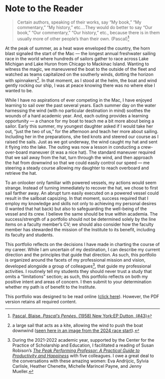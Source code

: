 # Note to the Reader {.unnumbered}

> Certain authors, speaking of their works, say "My book," "My commentary," "My history," etc....They would do better to say "Our book," "Our commentary," "Our history," etc., because there is in them usually more of other people's than their own. (Pascal)[^Pensees43]

[^Pensees43]: [Pascal, Blaise. _Pascal's Penées_. (1958) New York:EP Dutton, (#43)](https://www.gutenberg.org/files/18269/18269-h/18269-h.htm#p_43)

At the peak of summer, as a heat wave enveloped the country, the horn blast signaled the start of the Mac --- the longest annual freshwater sailing race in the world where hundreds of sailors gather to race across Lake Michigan and Lake Huron from Chicago to Mackinac Island.  Wanting to witness the magic, we maneuvered the boat to the outside of the fleet and watched as teams capitalized on the southerly winds, dotting the horizon with spinnakers[^spinnaker].  In that moment, as I stood at the helm, the boat and wind gently rocking our ship, I was at peace knowing there was no where else I wanted to be.

[^spinnaker]: a large sail that acts as a kite, allowing the wind to push the boat downwind ([seen here in an image from the 2024 race start](https://drive.google.com/file/d/1NrW5GJNlNJxoZi73NggF7sHlc6oJlpdx/view?usp=sharing)).

While I have no aspirations of ever competing in the Mac, I have enjoyed learning to sail over the past several years.  Each summer day on the water harnessing the wind (with no particular destination in mind) soothes the wounds of a hard academic year. And, each outing provides a learning opportunity --- a chance for my boat to teach me a bit more about being a sailor.  Early this summer, my youngest daughter asked if I would take her out, "just the two of us," for the afternoon and teach her more about sailing.  Including her in the preparations, she tied knots and steered our course as I raised the sails.  Just as we got underway, the wind caught my hat and sent it flying into the lake.  The outing was now a lesson in conducting a crew-over-board maneuver (it was a nice hat).  The standard maneuver required that we sail away from the hat, turn through the wind, and then approach the hat from downwind so that we could easily control our speed --- me steering a steady course allowing my daughter to reach overboard and retrieve the hat.  

To an onlooker only familiar with powered vessels, my actions would seem strange.  Instead of turning immediately to recover the hat, we chose to first sail farther away.  An abrupt turn easily executed on a powered vessel could result in the sailboat capsizing.  In that moment, success required that I employ my knowledge and skills not only to achieving my personal desires (I wanted that hat back) but also to safeguarding the well-being of the vessel and its crew.  I believe the same should be true within academia.  The success/strength of a portfolio should not be determined solely by the line items on a faculty member's CV; we should also consider how the faculty member has stewarded the mission of the Institute to its benefit, including its faculty and students.

This portfolio reflects on the decisions I have made in charting the course of my career.  While I am uncertain of my destination, I can describe my current direction and the principles that guide that direction.  As such, this portfolio is organized around the facets of my professional mission and vision, developed alongside a group of colleagues[^PPP], that guide my professional activities.  I routinely tell my students they should never trust a study that omits a "limitations" section; as such, this portfolio reflects on both my positive intent and areas of concern.  I then submit to your determination whether my path is of benefit to the Institute.

[^PPP]: During the 2021-2022 academic year, supported by the Center for the Practice of Scholarship and Education, I facilitated a reading of Susan Robison's [_The Peak Performing Professor: A Practical Guide to Productivity and Happiness_](http://peakperformingprofessor.com/ppp/) with five colleagues.  I owe a great deal to the conversations with these amazing women: Eva Andrijcic, Sylvia Carlisle, Heather Chenette, Michelle Marincel Payne, and Jenny Mueller.

:::{.callout-note}
This portfolio was designed to be read online ([click here](https://reyesem.github.io/full-professor-packet/)).  However, the PDF version retains all required content.
:::
